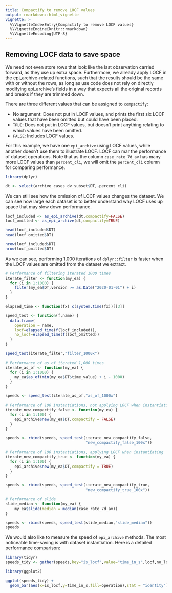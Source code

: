 ```yaml
---
title: Compactify to remove LOCF values
output: rmarkdown::html_vignette
vignette: >
  %\VignetteIndexEntry{Compactify to remove LOCF values}
  %\VignetteEngine{knitr::rmarkdown}
  %\VignetteEncoding{UTF-8}
---
```


## Removing LOCF data to save space

We need not even store rows that look like the last observation carried forward,
as they use up extra space. Furthermore, we already apply LOCF in the
epi_archive-related functions, such that the results should be the same with or
without the rows, as long as use code does not rely on directly modifying
epi_archive's fields in a way that expects all the original records and breaks
if they are trimmed down.
 
There are three different values that can be assigned to `compactify`:

* No argument: Does not put in LOCF values, and prints the first six LOCF values
that have been omitted but could have been placed.
* `TRUE`: Does not put in LOCF values, but doesn't print anything relating
to which values have been omitted.
* `FALSE`: Includes LOCF values.

For this example, we have one `epi_archive` using LOCF values, while another
doesn't use them to illustrate LOCF. LOCF can mar the performance of dataset
operations. Note that as the column
`case_rate_7d_av` has many more LOCF values than `percent_cli`, we will omit the
`percent_cli` column for comparing performance.

```r
library(dplyr)

dt <- select(archive_cases_dv_subset$DT,-percent_cli)
```

 We can still see how the
omission of LOCF values changes the dataset. We can see how large each dataset is to better understand why LOCF uses up
space that may slow down performance.

```r
locf_included <- as_epi_archive(dt,compactify=FALSE)
locf_omitted <- as_epi_archive(dt,compactify=TRUE)

head(locf_included$DT)
head(locf_omitted$DT)

nrow(locf_included$DT)
nrow(locf_omitted$DT)
```

As we can see, performing 1,000 iterations of `dplyr::filter` is faster when the
LOCF values are omitted from the dataset we extract.

```r
# Performance of filtering iterated 1000 times
iterate_filter <- function(my_ea) {
  for (i in 1:1000) {
    filter(my_ea$DT,version >= as.Date("2020-01-01") + i)
  }
}

elapsed_time <- function(fx) c(system.time(fx))[[3]]

speed_test <- function(f,name) {
  data.frame(
    operation = name,
    locf=elapsed_time(f(locf_included)),
    no_locf=elapsed_time(f(locf_omitted))
  )
}

speed_test(iterate_filter,"filter_1000x")

```

```r
# Performance of as_of iterated 1,000 times
iterate_as_of <- function(my_ea) {
  for (i in 1:1000) {
    my_ea$as_of(min(my_ea$DT$time_value) + i - 1000)
  }
}

speeds <- speed_test(iterate_as_of,"as_of_1000x")

# Performance of 100 instantiations, not applying LOCF when instantiating
iterate_new_compactify_false <- function(my_ea) {
  for (i in 1:100) {
    epi_archive$new(my_ea$DT,compactify = FALSE)
  }
}

speeds <- rbind(speeds, speed_test(iterate_new_compactify_false,
                                   "new_compactify_false_100x"))

# Performance of 100 instantiations, applying LOCF when instantiating
iterate_new_compactify_true <- function(my_ea) {
  for (i in 1:100) {
    epi_archive$new(my_ea$DT,compactify = TRUE)
  }
}

speeds <- rbind(speeds, speed_test(iterate_new_compactify_true,
                                   "new_compactify_true_100x"))

# Performance of slide
slide_median <- function(my_ea) {
    my_ea$slide(median = median(case_rate_7d_av))
}

speeds <- rbind(speeds, speed_test(slide_median,"slide_median"))
speeds
```
We would also like to measure the speed of `epi_archive` methods. The most
noticeable time-saving is with dataset instantiation. Here is a detailed
performance comparison:

```r
library(tidyr)
speeds_tidy <- gather(speeds,key="is_locf",value="time_in_s",locf,no_locf)

library(ggplot2)

ggplot(speeds_tidy) +
  geom_bar(aes(x=is_locf,y=time_in_s,fill=operation),stat = "identity")
```
